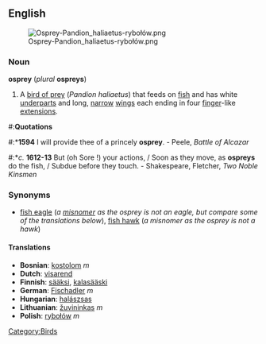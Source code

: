 {{wikipedia}}
{{commons|Pandion haliaetus}}
<br><br><br>

==English==
[[Image:Osprey-Pandion haliaetus-rybołów.png|right]]

===Noun===
'''osprey''' (''plural'' '''ospreys''')

#A [[bird of prey]] (''Pandion haliaetus'') that feeds on [[fish]] and has white [[underparts]] and long, [[narrow]] [[wing]]s each ending in four [[finger]]-like [[extension]]s.

#:'''Quotations'''
#:*'''1594''' I will provide thee of a princely '''osprey'''. - Peele, ''Battle of Alcazar''
#:*''c.'' '''1612-13''' But (oh Sore !) your actions, / Soon as they move, as '''ospreys''' do the fish, / Subdue before they touch. - Shakespeare, Fletcher, ''Two Noble Kinsmen''

===Synonyms===
*[[fish eagle]] (''a [[misnomer]] as the osprey is not an eagle, but compare some of the translations below''), [[fish hawk]] (''a misnomer as the osprey is not a hawk'')

====Translations====
*'''Bosnian''': [[kostolom]] ''m''
*'''Dutch''': [[visarend]]
*'''Finnish''': [[sääksi]], [[kalasääski]]
*'''German''': [[Fischadler]] ''m''
*'''Hungarian''': [[halászsas]]
*'''Lithuanian''': [[žuvininkas]] ''m''
*'''Polish''': [[rybołów]] ''m''

[[Category:Birds]]